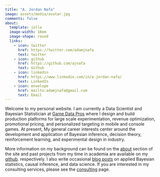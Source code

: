 ```yaml
---
title: "A. Jordan Nafa"
image: assets/media/avatar.jpg
comments: false
about:
  template: jolla
  image-width: 18em
  image-shape: round
  links:
    - icon: twitter
      href: https://twitter.com/adamjnafa
      text: twitter
    - icon: github
      href: https://github.com/ajnafa
      text: Github
    - icon: linkedin
      href: https://www.linkedin.com/in/a-jordan-nafa/
      text: LinkedIn
    - icon: envelope
      href: mailto:adamjnafa@gmail.com
      text: Email
---
```



Welcome to my personal website. I am currently a Data Scientist and Bayesian 
Statistician at [Game Data Pros](https://gamedatapros.com/core-team/) where I 
design and build production platforms for large scale experimentation, revenue 
optimization, promotional pricing, and personalized targeting in mobile and console 
games. At present, My general career interests center around the development and 
application of Bayesian inference, decision theory, reinforcement learning, and 
experimental design in industry. 

::: a
More information on my background can be found on the [about](about.qmd) section
of the site and past projects from my time in academia are available on my 
[github](https://github.com/ajnafa). respectively. I also write occasional 
[blog posts](blog/index.qmd) on applied Bayesian statistics, causal inference, and data 
science. If you are interested in my consulting services, please see the 
[consulting](consulting.qmd) page.
:::
